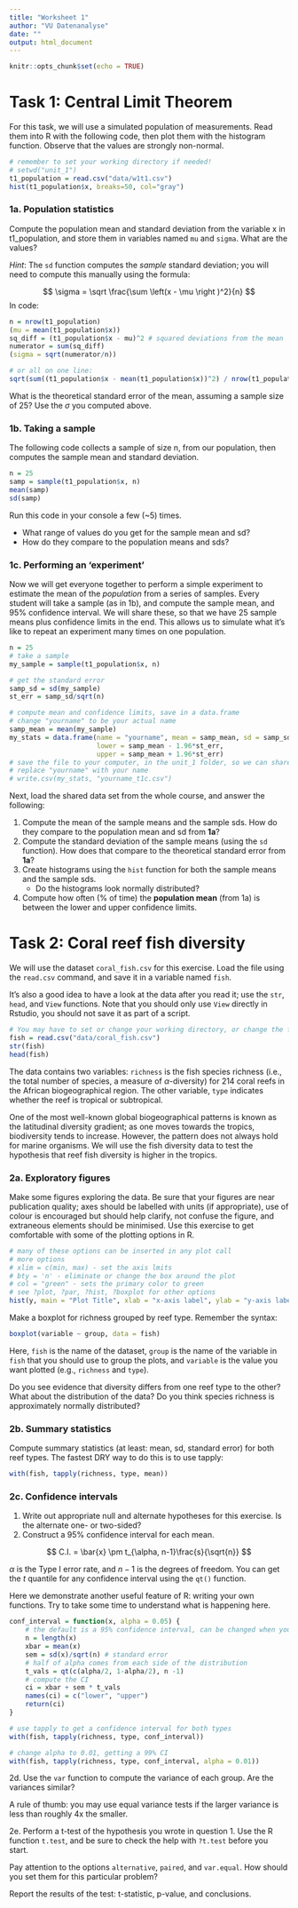 ```yaml
---
title: "Worksheet 1"
author: "VU Datenanalyse"
date: ""
output: html_document
---
```


```r
knitr::opts_chunk$set(echo = TRUE)
```

# Task 1: Central Limit Theorem

For this task, we will use a simulated population of measurements. Read them into R with the following code, then plot them with the histogram function. Observe that the values are strongly non-normal.

```r
# remember to set your working directory if needed!
# setwd("unit_1")
t1_population = read.csv("data/w1t1.csv")
hist(t1_population$x, breaks=50, col="gray")
```

### 1a. Population statistics

Compute the population mean and standard deviation from the variable x in t1_population, and store them in variables named `mu` and `sigma`. What are the values?

*Hint*: The `sd` function computes the *sample* standard deviation; you will need to compute this manually using the formula:

$$
\sigma = \sqrt \frac{\sum \left(x - \mu \right )^2}{n}
$$
In code:

```r
n = nrow(t1_population)
(mu = mean(t1_population$x))
sq_diff = (t1_population$x - mu)^2 # squared deviations from the mean
numerator = sum(sq_diff)
(sigma = sqrt(numerator/n))

# or all on one line:
sqrt(sum((t1_population$x - mean(t1_population$x))^2) / nrow(t1_population))
```

What is the theoretical standard error of the mean, assuming a sample size of 25? Use the $\sigma$ you computed above.

### 1b. Taking a sample

The following code collects a sample of size n, from our population, then computes the sample mean and standard deviation.

```r
n = 25
samp = sample(t1_population$x, n)
mean(samp)
sd(samp)
```

Run this code in your console a few (~5) times. 

* What range of values do you get for the sample mean and sd? 
* How do they compare to the population means and sds?

### 1c. Performing an 'experiment'

Now we will get everyone together to perform a simple experiment to estimate the mean of the *population* from a series of samples. Every student will take a sample (as in 1b), and compute the sample mean, and 95% confidence interval. We will share these, so that we have 25 sample means plus confidence limits in the end. This allows us to simulate what it's like to repeat an experiment many times on one population.

```r
n = 25
# take a sample
my_sample = sample(t1_population$x, n)

# get the standard error
samp_sd = sd(my_sample)
st_err = samp_sd/sqrt(n)

# compute mean and confidence limits, save in a data.frame
# change "yourname" to be your actual name
samp_mean = mean(my_sample)
my_stats = data.frame(name = "yourname", mean = samp_mean, sd = samp_sd,
					  lower = samp_mean - 1.96*st_err, 
					  upper = samp_mean + 1.96*st_err)
# save the file to your computer, in the unit_1 folder, so we can share them
# replace "yourname" with your name
# write.csv(my_stats, "yourname_t1c.csv")
```


Next, load the shared data set from the whole course, and answer the following:

1. Compute the mean of the sample means and the sample sds. How do they compare to the population mean and sd from **1a**?
2. Compute the standard deviation of the sample means (using the `sd` function). How does that compare to the theoretical standard error from **1a**?
3. Create histograms using the `hist` function for both the sample means and the sample sds.
	* Do the histograms look normally distributed?
4. Compute how often (% of time) the **population mean** (from 1a) is between the lower and upper confidence limits.

# Task 2: Coral reef fish diversity

We will use the dataset `coral_fish.csv` for this exercise. Load the file using the `read.csv` command, and save it in a variable named `fish`. 

It's also a good idea to have a look at the data after you read it; use the `str`, `head`, and `View` functions. Note that you should only use `View` directly in Rstudio, you should not save it as part of a script.

```r
# You may have to set or change your working directory, or change the file name to include the folder as well
fish = read.csv("data/coral_fish.csv")
str(fish)
head(fish)
```

The data contains two variables: `richness` is the fish species richness (i.e., the total number of species, a measure of $\alpha$-diversity) for 214 coral reefs in the African biogeographical region. The other variable, `type` indicates whether the reef is tropical or subtropical. 

One of the most well-known global biogeographical patterns is known as the latitudinal diversity gradient; as one moves towards the tropics, biodiversity tends to increase. However, the pattern does not always hold for marine organisms. We will use the fish diversity data to test the hypothesis that reef fish diversity is higher in the tropics.

### 2a. Exploratory figures

Make some figures exploring the data. Be sure that your figures are near publication quality; axes should be labelled with units (if appropriate), use of colour is encouraged but should help clarify, not confuse the figure, and extraneous elements should be minimised. Use this exercise to get comfortable with some of the plotting options in R.

```r
# many of these options can be inserted in any plot call
# more options
# xlim = c(min, max) - set the axis lmits
# bty = 'n' - eliminate or change the box around the plot
# col = "green" - sets the primary color to green
# see ?plot, ?par, ?hist, ?boxplot for other options
hist(y, main = "Plot Title", xlab = "x-axis label", ylab = "y-axis label")
```


Make a boxplot for richness grouped by reef type. Remember the syntax:

```r
boxplot(variable ~ group, data = fish)
```

Here, `fish` is the name of the dataset, `group` is the name of the variable in `fish` that you should use to group the plots, and `variable` is the value you want plotted (e.g., `richness` and `type`).

Do you see evidence that diversity differs from one reef type to the other? What about the distribution of the data? Do you think species richness is approximately normally distributed?

### 2b. Summary statistics

Compute summary statistics (at least: mean, sd, standard error) for both reef types. The fastest DRY way to do this is to use tapply:

```r
with(fish, tapply(richness, type, mean))
```

### 2c. Confidence intervals

1. Write out appropriate null and alternate hypotheses for this exercise. Is the alternate one- or two-sided?
2. Construct a 95% confidence interval for each mean. 

$$
C.I. = \bar{x} \pm t_{\alpha, n-1}\frac{s}{\sqrt{n}}
$$

$\alpha$ is the Type I error rate, and $n-1$ is the degrees of freedom. You can get the $t$ quantile for any confidence interval using the `qt()` function.

Here we demonstrate another useful feature of R: writing your own functions. Try to take some time to understand what is happening here.

```r
conf_interval = function(x, alpha = 0.05) {
	# the default is a 95% confidence interval, can be changed when you call the function
	n = length(x)
	xbar = mean(x)
	sem = sd(x)/sqrt(n) # standard error
	# half of alpha comes from each side of the distribution
	t_vals = qt(c(alpha/2, 1-alpha/2), n -1)
	# compute the CI
	ci = xbar + sem * t_vals
	names(ci) = c("lower", "upper")
	return(ci)
}

# use tapply to get a confidence interval for both types
with(fish, tapply(richness, type, conf_interval))

# change alpha to 0.01, getting a 99% CI
with(fish, tapply(richness, type, conf_interval, alpha = 0.01))
```


2d. Use the `var` function to compute the variance of each group. Are the variances similar?

A rule of thumb: you may use equal variance tests if the larger variance is less than roughly 4x the smaller.

2e. Perform a t-test of the hypothesis you wrote in question 1. Use the R function `t.test`, and be sure to check the help with `?t.test` before you start. 

Pay attention to the options `alternative`, `paired`, and `var.equal`. How should you set them for this particular problem?

Report the results of the test: t-statistic, p-value, and conclusions.
